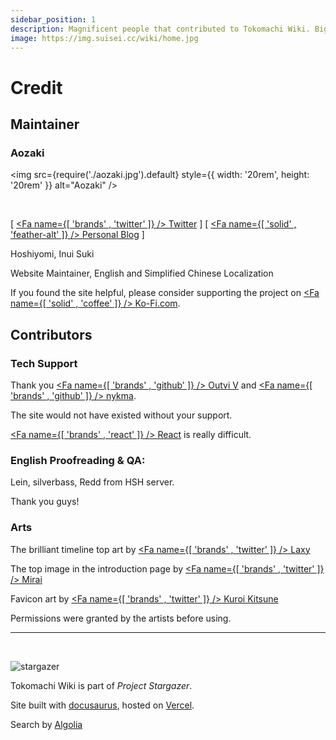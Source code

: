 ```yaml
---
sidebar_position: 1
description: Magnificent people that contributed to Tokomachi Wiki. Big thank to all of you!
image: https://img.suisei.cc/wiki/home.jpg
---
```



# Credit

## Maintainer

### Aozaki

<img
  src={require('./aozaki.jpg').default}
  style={{ width: '20rem', height: '20rem' }}
  alt="Aozaki"
/>

<br />

[ [<Fa name={[ 'brands' , 'twitter' ]} /> Twitter](https://twitter.com/Aozaki__) ] [ [<Fa name={[ 'solid' , 'feather-alt' ]} /> Personal Blog](https://blog.aozaki.cc/) ]

Hoshiyomi, Inui Suki

Website Maintainer, English and Simplified Chinese Localization

If you found the site helpful, please consider supporting the project on [<Fa name={[ 'solid' , 'coffee' ]} /> Ko-Fi.com](https://ko-fi.com/project_stargazer).

<!--
### Mikaze

<br />
<img src="./mikaze.jpg" width="200' ]} />

[ [<Fa name={[ 'brands' , 'twitter' ]} /> Twitter](https://twitter.com/mikaze0322)] [ [<Fa name={[ 'brands' , 'youtube' ]} /> YouTube](https://www.youtube.com/channel/UCrpkt3YHPdpciDy-96H_2mg)]

Hoshiyomi, Translator, Clipper, Traditional Chinese Localization

-->

## Contributors

### Tech Support

Thank you [<Fa name={[ 'brands' , 'github' ]} /> Outvi V](https://github.com/outloudvi) and [<Fa name={[ 'brands' , 'github' ]} /> nykma](https://github.com/nykma).

The site would not have existed without your support.

[<Fa name={[ 'brands' , 'react' ]} /> React](https://github.com/facebook/react) is really difficult.

### English Proofreading & QA:

Lein, silverbass, Redd from HSH server.

Thank you guys!

### Arts

The brilliant timeline top art by [<Fa name={[ 'brands' , 'twitter' ]} /> Laxy](https://twitter.com/laxyiii)

The top image in the introduction page by [<Fa name={[ 'brands' , 'twitter' ]} /> Mirai](https://twitter.com/_MIRAI99)

Favicon art by [<Fa name={[ 'brands' , 'twitter' ]} /> Kuroi Kitsune](https://twitter.com/SensaiWorks)

Permissions were granted by the artists before using.

---

<br />

![stargazer](/img/project_stargazer.svg)

Tokomachi Wiki is part of _Project Stargazer_.

Site built with [docusaurus](https://docusaurus.io/), hosted on [Vercel](https://vercel.com/).

Search by [Algolia](https://docsearch.algolia.com/)
